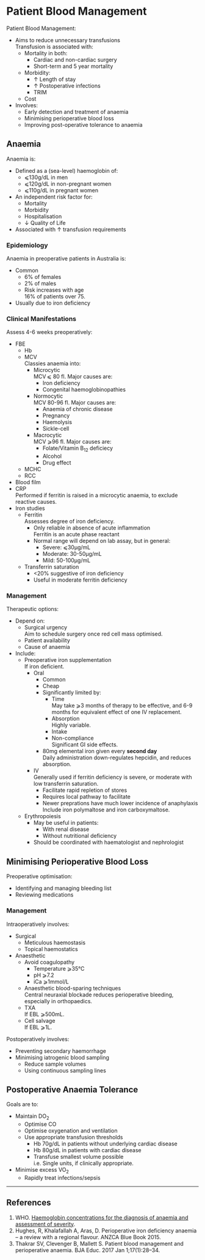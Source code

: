 # Patient Blood Management


Patient Blood Management:

* Aims to reduce unnecessary transfusions  
Transfusion is associated with:
	* Mortality in both:
		* Cardiac and non-cardiac surgery
		* Short-term and 5 year mortality
	* Morbidity:
		* ↑ Length of stay
		* ↑ Postoperative infections
		* TRIM
	* Cost
* Involves:
	* Early detection and treatment of anaemia
	* Minimising perioperative blood loss
	* Improving post-operative tolerance to anaemia



## Anaemia

Anaemia is:

* Defined as a (sea-level) haemoglobin of:
	* ⩽130g/dL in men
	* ⩽120g/dL in non-pregnant women
	* ⩽110g/dL in pregnant women
* An independent risk factor for:
	* Mortality
	* Morbidity
	* Hospitalisation
	* ↓ Quality of Life
* Associated with ↑ transfusion requirements  


### Epidemiology

Anaemia in preoperative patients in Australia is:

* Common
	* 6% of females
	* 2% of males
	* Risk increases with age  
	16% of patients over 75.
* Usually due to iron deficiency

### Clinical Manifestations

Assess 4-6 weeks preoperatively:

* FBE  
	* Hb
	* MCV  
	Classies anaemia into:
		* Microcytic  
		MCV ⩽ 80 fl. Major causes are:
			* Iron deficiency
			* Congenital haemoglobinopathies
		* Normocytic  
		MCV 80-96 fl. Major causes are:
			* Anaemia of chronic disease
			* Pregnancy
			* Haemolysis
			* Sickle-cell
		* Macrocytic  
		MCV ⩾96 fl. Major causes are:
			* Folate/Vitamin B<sub>12</sub> deficiecy
			* Alcohol
			* Drug effect
	* MCHC
	* RCC
* Blood film
* CRP  
Performed if ferritin is raised in a microcytic anaemia, to exclude reactive causes.
* Iron studies
	* Ferritin  
	Assesses degree of iron deficiency.
		* Only reliable in absence of acute inflammation  
		Ferritin is an acute phase reactant
		* Normal range will depend on lab assay, but in general:
			* Severe: ⩽30μg/mL
			* Moderate: 30-50μg/mL
			* Mild: 50-100μg/mL
	* Transferrin saturation
		* <20% suggestive of iron deficiency
		* Useful in moderate ferritin deficiency


### Management

Therapeutic options:

* Depend on:
	* Surgical urgency  
	Aim to schedule surgery once red cell mass optimised.
	* Patient availability
	* Cause of anaemia
* Include:
	* Preoperative iron supplementation  
	If iron deficient.
		* Oral
			* Common
			* Cheap
			* Significantly limited by:
				* Time  
				May take ⩾3 months of therapy to be effective, and 6-9 months for equivalent effect of one IV replacement.
				* Absorption  
				Highly variable.
				* Intake
				* Non-compliance  
				Significant GI side effects.
			* 80mg elemental iron given every **second day**  
			Daily administration down-regulates hepcidin, and reduces absorption.
		* IV  
		Generally used if ferritin deficiency is severe, or moderate with low transferrin saturation.
			* Facilitate rapid repletion of stores
			* Requires local pathway to facilitate
			* Newer preprations have much lower incidence of anaphylaxis  
			Include iron polymaltose and iron carboxymaltose.
	* Erythropoiesis
		* May be useful in patients:
			* With renal disease
			* Without nutritional deficiency
		* Should be coordinated with haematologist and nephrologist

## Minimising Perioperative Blood Loss

Preoperative optimisation:

* Identifying and managing bleeding list
* Reviewing medications

### Management

Intraoperatively involves:

* Surgical
	* Meticulous haemostasis
	* Topical haemostatics
* Anaesthetic
	* Avoid coagulopathy
		* Temperature ⩾35°C
		* pH ⩾7.2
		* iCa ⩾1mmol/L
	* Anaesthetic blood-sparing techniques  
	Central neuraxial blockade reduces perioperative bleeding, especially in orthopaedics.
	* TXA  
	If EBL ⩾500mL.
	* Cell salvage  
	If EBL ⩾1L.


Postoperatively involves:

* Preventing secondary haemorrhage
* Minimising iatrogenic blood sampling
	* Reduce sample volumes
	* Using continuous sampling lines

## Postoperative Anaemia Tolerance

Goals are to:

* Maintain DO<sub>2</sub>
	* Optimise CO
	* Optimise oxygenation and ventilation
	* Use appropriate transfusion thresholds  
		* Hb 70g/dL in patients without underlying cardiac disease
		* Hb 80g/dL in patients with cardiac disease
		* Transfuse smallest volume possible  
		i.e. Single units, if clinically appropriate.
* Minimise excess VO<sub>2</sub>
	* Rapidly treat infections/sepsis


---

## References

1. WHO. [Haemoglobin concentrations for the diagnosis of anaemia and assessment of severity](https://www.who.int/vmnis/indicators/haemoglobin.pdf). 
2. Hughes, R, Khalafallah A, Aras, D. Perioperative iron deficiency anaemia – a review with a regional flavour. ANZCA Blue Book 2015.
3. Thakrar SV, Clevenger B, Mallett S. Patient blood management and perioperative anaemia. BJA Educ. 2017 Jan 1;17(1):28–34. 
